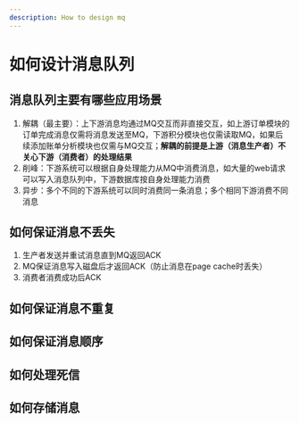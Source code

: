 ```yaml
---
description: How to design mq
---
```


# 如何设计消息队列

## 消息队列主要有哪些应用场景

1. 解耦（最主要）：上下游消息均通过MQ交互而非直接交互，如上游订单模块的订单完成消息仅需将消息发送至MQ，下游积分模块也仅需读取MQ，如果后续添加账单分析模块也仅需与MQ交互；**解耦的前提是上游（消息生产者）不关心下游（消费者）的处理结果**
2. 削峰：下游系统可以根据自身处理能力从MQ中消费消息，如大量的web请求可以写入消息队列中，下游数据库按自身处理能力消费
3. 异步：多个不同的下游系统可以同时消费同一条消息；多个相同下游消费不同消息

## 如何保证消息不丢失

1. 生产者发送并重试消息直到MQ返回ACK
2. MQ保证消息写入磁盘后才返回ACK（防止消息在page cache时丢失）
3. 消费者消费成功后ACK

## 如何保证消息不重复

## 如何保证消息顺序

## 如何处理死信

## 如何存储消息

## 